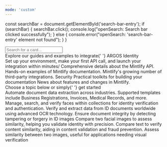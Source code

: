 ```yaml
---
mode: 'custom'
---
```

  const searchBar = document.getElementById('search-bar-entry');
  if (searchBar) {
    searchBar.click();
    console.log("openSearch: Search bar clicked successfully");
  } else {
    console.error("openSearch: 'search-bar-entry' element not found");
  }
}


<input type="text" id="search-bar-entry" placeholder="Search for a card..." oninput="filterCards()"/>

<div style={{marginTop: '6rem', marginBottom: '8rem', maxWidth: '70rem', marginLeft: 'auto',
    marginRight: 'auto', paddingLeft: '1.25rem',
    paddingRight: '1.25rem' }}>

<div
  style={{
    textAlign: 'center',
    fontSize: '24px',
    fontWeight: '600',
    color: '#000000',
    marginBottom: '3rem',
    topMargin: '-1rem'
  }}
>
  Explore our guides and examples to integrate{' '}
  <span className="text-primary">ARGOS Identity</span>
</div>

<CardGroup cols={3}>
  <Card title="Getting Started" icon="book-open" href="/guides/quickstart">
    Set up your environment, make your first API call, and launch your integration within minutes/
  </Card>
  <Card title="Reference" icon="code-simple" href="/reference">
    Comprehensive details about the Mintlify API.
  </Card>
  <Card title="Examples" icon="grid-round" iconType="solid" href="/examples">
    Hands-on examples of Mintlify documentation. 
  </Card>
  <Card title="Integrations" icon="link-simple" href="/guides/integrations">
    Mintlify's growing number of third-party integrations.
  </Card>
   <Card title="Integrations" icon="Security & Compliance" href="/guides/integrations">
    Security
  </Card>
  <Card title="Tools" icon="wrench" href="/tools">
    Practical toolkits for building your documentation
  </Card>
  <Card title="Releases" icon="party-horn" href="/release-notes">
    News about features and changes in Mintlify.
  </Card>
</CardGroup>

</div>

<div style={{marginTop: '1rem', marginBottom: '4rem', maxWidth: '70rem', marginLeft: 'auto',
    marginRight: 'auto', paddingLeft: '1.25rem',
    paddingRight: '1.25rem' }}>

<div
  style={{
    textAlign: 'center',
    fontSize: '24px',
    fontWeight: '600',
    color: '#121142',
    marginBottom: '3rem',
    topMargin: '-2rem'
  }}
>
  Choose a topic below or simply{' '}
  <span className="text-primary">get started</span>
</div>

<CardGroup cols={3}>
  <Card title="Textify" icon="book-open" href="/guides/quickstart">
    Automate document data extraction across industries. Supported templates include Business Registrations, Invoices, Medical Records, and more.
  </Card>
  <Card title="Face Id" icon="code-simple" href="/reference">
    Manage, search, and verify faces within collections for identity verification and authentication.
  </Card>
  <Card title="Global ID Recognition" icon="grid-round" iconType="solid" href="/examples">
    Verify and extract data from ID documents worldwide using advanced OCR technology.
  </Card>
  <Card title="ID Liveness" icon="link-simple" href="/guides/integrations">
   Ensure document integrity by detecting tampering or forgery in ID images
  </Card>
   <Card title="Face Compare" icon="Security & Compliance" href="/guides/integrations">
    Compare two facial images to assess similarity, helping you validate identity with precision.
  </Card>
  <Card title="Text Verifier" icon="wrench" href="/tools">
    Compare text to verify content similarity, aiding in content validation and fraud prevention.
  </Card>
  <Card title="Image Verifier" icon="party-horn" href="/release-notes">
    Assess similarity between two images, useful for applications needing visual verification
  </Card>
</CardGroup>

</div>